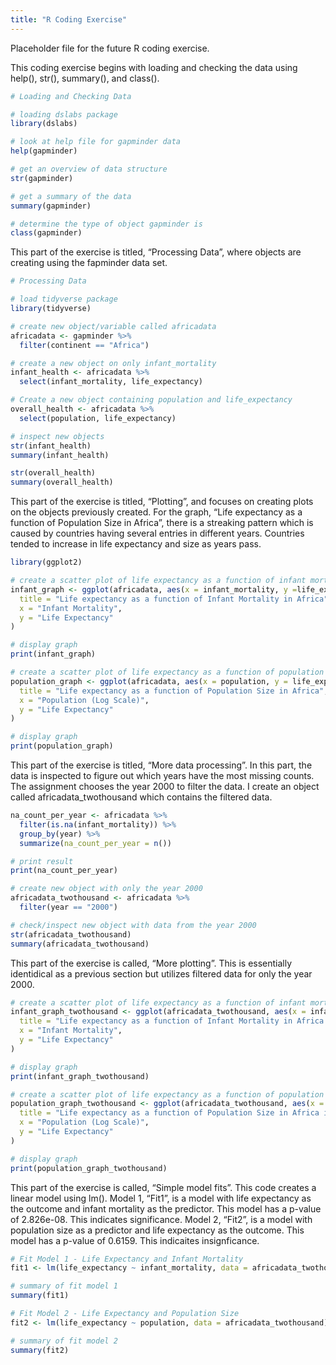 ```yaml
---
title: "R Coding Exercise"
---
```


Placeholder file for the future R coding exercise.

This coding exercise begins with loading and checking the data using help(), str(), summary(), and class().

```r
# Loading and Checking Data

# loading dslabs package
library(dslabs)

# look at help file for gapminder data
help(gapminder)

# get an overview of data structure
str(gapminder)

# get a summary of the data
summary(gapminder)

# determine the type of object gapminder is
class(gapminder)
```

This part of the exercise is titled, "Processing Data", where objects are creating using the fapminder data set.

```r
# Processing Data

# load tidyverse package
library(tidyverse)

# create new object/variable called africadata
africadata <- gapminder %>%
  filter(continent == "Africa")

# create a new object on only infant_mortality
infant_health <- africadata %>%
  select(infant_mortality, life_expectancy)

# Create a new object containing population and life_expectancy
overall_health <- africadata %>%
  select(population, life_expectancy)

# inspect new objects
str(infant_health)
summary(infant_health)

str(overall_health)
summary(overall_health)
```

This part of the exercise is titled, "Plotting", and focuses on creating plots on the objects previously created. For the graph, "Life expectancy as a function of Population Size in Africa", there is a streaking pattern which is caused by countries having several entries in different years. Countries tended to increase in life expectancy and size as years pass.

```r
library(ggplot2)

# create a scatter plot of life expectancy as a function of infant mortality
infant_graph <- ggplot(africadata, aes(x = infant_mortality, y =life_expectancy)) + geom_point(alpha = 0.6, color = "blue") + labs(
  title = "Life expectancy as a function of Infant Mortality in Africa",
  x = "Infant Mortality",
  y = "Life Expectancy"
)

# display graph
print(infant_graph)

# create a scatter plot of life expectancy as a function of population size
population_graph <- ggplot(africadata, aes(x = population, y = life_expectancy)) + geom_point(alpha = 0.6, color = "blue") + scale_x_log10() + labs(
  title = "Life expectancy as a function of Population Size in Africa",
  x = "Population (Log Scale)",
  y = "Life Expectancy"
)

# display graph
print(population_graph)

```

This part of the exercise is titled, "More data processing". In this part, the data is inspected to figure out which years have the most missing counts. The assignment chooses the year 2000 to filter the data. I create an object called africadata_twothousand which contains the filtered data.

``` r
na_count_per_year <- africadata %>%
  filter(is.na(infant_mortality)) %>%
  group_by(year) %>%
  summarize(na_count_per_year = n())

# print result
print(na_count_per_year)

# create new object with only the year 2000
africadata_twothousand <- africadata %>%
  filter(year == "2000")

# check/inspect new object with data from the year 2000
str(africadata_twothousand)
summary(africadata_twothousand)
```

This part of the exercise is called, "More plotting". This is essentially identidical as a previous section but utilizes filtered data for only the year 2000.
```r
# create a scatter plot of life expectancy as a function of infant mortality
infant_graph_twothousand <- ggplot(africadata_twothousand, aes(x = infant_mortality, y =life_expectancy)) + geom_point(alpha = 0.6, color = "blue") + labs(
  title = "Life expectancy as a function of Infant Mortality in Africa in the year 2000",
  x = "Infant Mortality",
  y = "Life Expectancy"
)

# display graph
print(infant_graph_twothousand)

# create a scatter plot of life expectancy as a function of population size
population_graph_twothousand <- ggplot(africadata_twothousand, aes(x = population, y = life_expectancy)) + geom_point(alpha = 0.6, color = "blue") + scale_x_log10() + labs(
  title = "Life expectancy as a function of Population Size in Africa in the year 2000",
  x = "Population (Log Scale)",
  y = "Life Expectancy"
)

# display graph
print(population_graph_twothousand)

```

This part of the exercise is called, "Simple model fits". This code creates a linear model using lm(). Model 1, "Fit1", is a model with life expectancy as the outcome and infant mortality as the predictor. This model has a p-value of 2.826e-08. This indicates significance. Model 2, "Fit2", is a model with population size as a predictor and life expectancy as the outcome. This model has a p-value of 0.6159. This indicaites insignficance.
```r
# Fit Model 1 - Life Expectancy and Infant Mortality
fit1 <- lm(life_expectancy ~ infant_mortality, data = africadata_twothousand)

# summary of fit model 1
summary(fit1)

# Fit Model 2 - Life Expectancy and Population Size
fit2 <- lm(life_expectancy ~ population, data = africadata_twothousand)

# summary of fit model 2
summary(fit2)
```